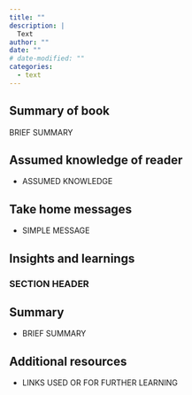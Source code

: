 ```yaml
---
title: ""
description: |
  Text
author: ""
date: ""
# date-modified: ""
categories:
  - text
---
```


## Summary of book

BRIEF SUMMARY

## Assumed knowledge of reader

-   ASSUMED KNOWLEDGE

## Take home messages

-   SIMPLE MESSAGE

## Insights and learnings

### SECTION HEADER

## Summary

- BRIEF SUMMARY

## Additional resources

-   LINKS USED OR FOR FURTHER LEARNING
